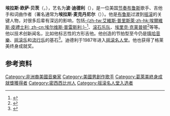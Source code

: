 {{noteTA
|1=zh-cn:节奏布鲁斯; zh-hk:節奏藍調; zh-tw:節奏藍調; zh-sg:节奏蓝调;
|2=zh-cn:布鲁斯; zh-hk:藍調; zh-tw:藍調; zh-sg:蓝调;}}
{{Infobox musical artist
|name                =波·迪德利<br/>{{lang|en|Bo Diddley}}
|image               =Bo Diddley Prag 2005 02.jpg
|background          =solo_singer
|birth_name          ={{lang|en|Ellas Otha Bates}}
|alias               ={{lang|en|Ellas McDaniel}}
|birth_date          = {{birth date|1928|12|30}}
|birth_place         = 美国[[密西西比州|密西西比州]][[麦库姆_(密西西比州)|麦库姆]]
|death_date          = {{death date and age|2008|06|2|1928|12|30}}
|death_place         = 美国[[弗羅里達州|弗羅里達州]][[阿切尔_(佛罗里达州)|阿切尔]]
|instrument          =人声、吉他、小提琴、键盘、打击乐器、架子鼓
|genre               =[[芝加哥布鲁斯|芝加哥布鲁斯]]、[[节奏布鲁斯|节奏布鲁斯]]、[[摇滚|摇滚]]、[[布鲁斯|布鲁斯]]
|occupation          =创作歌手
|years_active        =1943–2007
|label               =[[Checker_Records|Checker]], [[Chess_Records|Chess]], BoKay Productions, [[RCA_Victor|RCA]], MF Productions, [[Triple_X_Records|Triple X]], [[Atlantic_Records|Atlantic]]
|associated_acts     =
|website             =[http://www.bodiddley.com BoDiddley.com]
|notable_instruments =[[Gretsch|Gretsch]] G6138
Kinman custom (pictured below)
}}
'''埃拉斯·欧萨·贝茨'''（{{lang-en|Ellas Otha Bates}}，{{bd|1928年|12月30日|2008年|6月2日}}），艺名为'''波·迪德利'''（{{lang|en|'''Bo Diddley'''}}），是一位美国[[节奏布鲁斯|节奏布鲁斯]]歌手、吉他手和词曲作者（署名通常为'''埃拉斯·麦克丹尼尔'''（{{lang|en|Ellas McDaniel}}））。他是[[布鲁斯|布鲁斯]]过渡到[[摇滚|摇滚]]的关键人物，对很多后辈有深远的影响，包括[[埃爾維斯·皮禮士利|-{zh-tw:艾維斯·普里斯萊;zh-hk:埃爾維斯·皮禮士利; zh-cn:埃尔维斯·普雷斯利;}-]]<ref>{{Cite book|last= Fox |first= Ted |title= Showtime at the Apollo |publisher= Da Capo |year= 1983 |isbn= 978-0-306-80503-5 |pages=5 & 92 |quote=Elvis Presley, a young, still raw hayseed, was making his first trip to the Big Apple to see his new record company, and the Apollo was where he wanted to be. Night after night in New York he sat in the Apollo transfixed by the pounding rhythms, the dancing and prancing, the sexual spectacle of rhythm-and-blues masters like Bo Diddley...In 1955, Elvis's stage presence was still rudimentary. But watching Bo Diddley charge up the Apollo crowd undoubtedly had a profound effect on him. When he returned to New York a few months later for his first national television appearance, on Tommy and Jimmy Dorsey's "Stage Show," he again spent hours at the Apollo after rehearsals. On the Dorsey show Elvis shocked the entire country with his outrageous hip-shaking performance, and the furor that followed made him an American sensation.}}</ref>、[[滚石乐队|滚石乐队]]、[[埃里克·克莱普顿|埃里克·克莱普顿]]<ref name="Mick">{{cite web |url=http://showbizspy.com/news/06032008/mick-jagger-leads-tribute-for-diddley |title=Mick Jagger Leads Tribute For Diddley |accessdate=October 27, 2008 |last=WENN |date=June 3, 2008 |work=showbizspy.com |archive-date=2008-11-22 |archive-url=https://web.archive.org/web/20081122030542/http://www.showbizspy.com/news/06032008/mick-jagger-leads-tribute-for-diddley |dead-url=no }}</ref>等等。他以技术创新闻名，比如他标志性的方形吉他。他创造的节拍型至今仍是[[嘻哈音樂|嘻哈音樂]]、[[摇滚乐|摇滚乐]]和[[流行_(音樂類型)|流行乐]]的基石<ref>{{cite web|title=Bo Diddley|url=http://www.rollingstone.com/music/artists/bo-diddley/biography|work=[[Rolling_Stone|Rolling Stone]]|accessdate=April 26, 2012|year=2001|archive-date=2018-01-02|archive-url=https://web.archive.org/web/20180102013422/https://www.rollingstone.com/music/artists/bo-diddley/biography|dead-url=no}}</ref>。迪德利于1987年进入[[摇滚名人堂|摇滚名人堂]]。他也获得了格莱美终身成就奖。

== 参考资料 ==
{{Reflist}}

{{摇滚名人堂1987届入选者}}

{{Authority control}}

{{DEFAULTSORT:Diddley, Bo}}
[[Category:非洲裔美國音樂家|Category:非洲裔美國音樂家]]
[[Category:美國男創作歌手|Category:美國男創作歌手]]
[[Category:葛萊美終身成就獎獲得者|Category:葛萊美終身成就獎獲得者]]
[[Category:密西西比州人|Category:密西西比州人]]
[[Category:摇滚名人堂入选者|Category:摇滚名人堂入选者]]